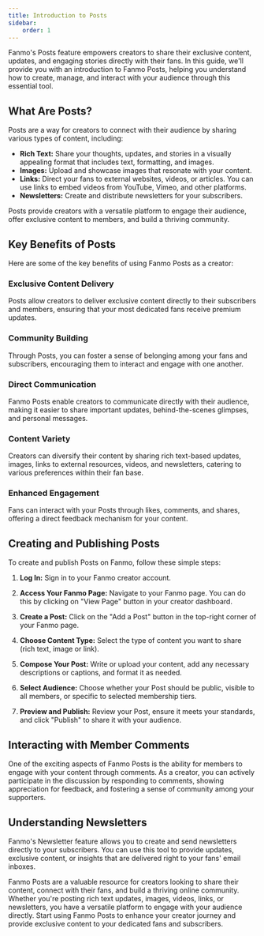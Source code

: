 ```yaml
---
title: Introduction to Posts
sidebar:
    order: 1
---
```


Fanmo's Posts feature empowers creators to share their exclusive content, updates, and engaging stories directly with their fans. In this guide, we'll provide you with an introduction to Fanmo Posts, helping you understand how to create, manage, and interact with your audience through this essential tool.

## What Are Posts?

Posts are a way for creators to connect with their audience by sharing various types of content, including:

- **Rich Text:** Share your thoughts, updates, and stories in a visually appealing format that includes text, formatting, and images.
- **Images:** Upload and showcase images that resonate with your content.
- **Links:** Direct your fans to external websites, videos, or articles. You can use links to embed videos from YouTube, Vimeo, and other platforms.
- **Newsletters:** Create and distribute newsletters for your subscribers.

Posts provide creators with a versatile platform to engage their audience, offer exclusive content to members, and build a thriving community.

## Key Benefits of Posts

Here are some of the key benefits of using Fanmo Posts as a creator:

### Exclusive Content Delivery

Posts allow creators to deliver exclusive content directly to their subscribers and members, ensuring that your most dedicated fans receive premium updates.

### Community Building

Through Posts, you can foster a sense of belonging among your fans and subscribers, encouraging them to interact and engage with one another.

### Direct Communication

Fanmo Posts enable creators to communicate directly with their audience, making it easier to share important updates, behind-the-scenes glimpses, and personal messages.

### Content Variety

Creators can diversify their content by sharing rich text-based updates, images, links to external resources, videos, and newsletters, catering to various preferences within their fan base.

### Enhanced Engagement

Fans can interact with your Posts through likes, comments, and shares, offering a direct feedback mechanism for your content.

## Creating and Publishing Posts

To create and publish Posts on Fanmo, follow these simple steps:

1. **Log In:** Sign in to your Fanmo creator account.

2. **Access Your Fanmo Page:** Navigate to your Fanmo page. You can do this by clicking on "View Page" button in your creator dashboard.

3. **Create a Post:** Click on the "Add a Post" button in the top-right corner of your Fanmo page.

4. **Choose Content Type:** Select the type of content you want to share (rich text, image or link).

5. **Compose Your Post:** Write or upload your content, add any necessary descriptions or captions, and format it as needed.

6. **Select Audience:** Choose whether your Post should be public, visible to all members, or specific to selected membership tiers.

7. **Preview and Publish:** Review your Post, ensure it meets your standards, and click "Publish" to share it with your audience.

## Interacting with Member Comments

One of the exciting aspects of Fanmo Posts is the ability for members to engage with your content through comments. As a creator, you can actively participate in the discussion by responding to comments, showing appreciation for feedback, and fostering a sense of community among your supporters.

## Understanding Newsletters

Fanmo's Newsletter feature allows you to create and send newsletters directly to your subscribers. You can use this tool to provide updates, exclusive content, or insights that are delivered right to your fans' email inboxes.

Fanmo Posts are a valuable resource for creators looking to share their content, connect with their fans, and build a thriving online community. Whether you're posting rich text updates, images, videos, links, or newsletters, you have a versatile platform to engage with your audience directly. Start using Fanmo Posts to enhance your creator journey and provide exclusive content to your dedicated fans and subscribers.
